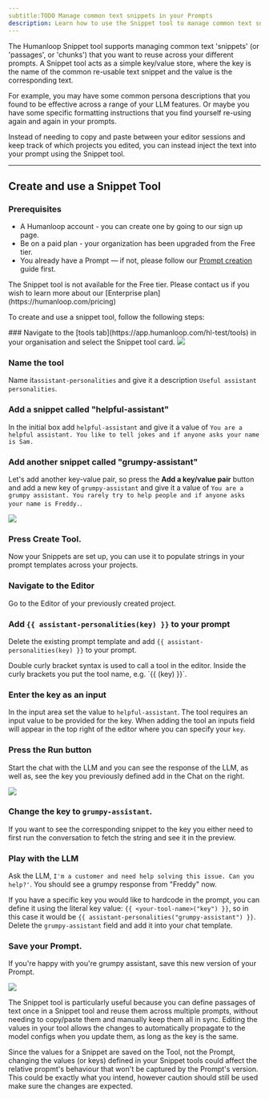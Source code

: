```yaml
---
subtitle:TODO Manage common text snippets in your Prompts
description: Learn how to use the Snippet tool to manage common text snippets that you want to reuse across your different prompts.
---
```


The Humanloop Snippet tool supports managing common text 'snippets' (or 'passages', or 'chunks') that you want to reuse across your different prompts. A Snippet tool acts as a simple key/value store, where the key is the name of the common re-usable text snippet and the value is the corresponding text.

For example, you may have some common persona descriptions that you found to be effective across a range of your LLM features. Or maybe you have some specific formatting instructions that you find yourself re-using again and again in your prompts.

Instead of needing to copy and paste between your editor sessions and keep track of which projects you edited, you can instead inject the text into your prompt using the Snippet tool.

---

## Create and use a Snippet Tool

### Prerequisites

- A Humanloop account - you can create one by going to our sign up page.
- Be on a paid plan - your organization has been upgraded from the Free tier.
- You already have a Prompt — if not, please follow our [Prompt creation](/docs/v5/guides/create-prompt) guide first.

<Warning title="Paid feature">
  The Snippet tool is not available for the Free tier. Please contact us if you
  wish to learn more about our [Enterprise plan](https://humanloop.com/pricing)
</Warning>

To create and use a snippet tool, follow the following steps:

<Steps>
### Navigate to the [tools tab](https://app.humanloop.com/hl-test/tools) in your organisation and select the Snippet tool card.

<img src="../../../assets/images/9f27d70-image.png" />

### Name the tool

Name it`assistant-personalities` and give it a description `Useful assistant personalities`.

### Add a snippet called "helpful-assistant"

In the initial box add `helpful-assistant` and give it a value of `You are a helpful assistant. You like to tell jokes and if anyone asks your name is Sam.`

### Add another snippet called "grumpy-assistant"

Let's add another key-value pair, so press the **Add a key/value pair** button and add a new key of `grumpy-assistant` and give it a value of `You are a grumpy assistant. You rarely try to help people and if anyone asks your name is Freddy.`.

<img src="../../../assets/images/a353b45-image.png" />

### Press **Create Tool**.

Now your Snippets are set up, you can use it to populate strings in your prompt templates across your projects.

### Navigate to the **Editor**

Go to the Editor of your previously created project.

### Add `{{ assistant-personalities(key) }}` to your prompt

Delete the existing prompt template and add `{{ assistant-personalities(key) }}` to your prompt.

<Note title="**Tool syntax: {{ <tool-name>(key) }}**">
Double curly bracket syntax is used to call a tool in the editor.  Inside the curly brackets you put the tool name, e.g. `{{ <tool-name>(key) }}`.
</Note>

### Enter the key as an input

In the input area set the value to `helpful-assistant`. The tool requires an input value to be provided for the key. When adding the tool an inputs field will appear in the top right of the editor where you can specify your `key`.

### Press the **Run** button

Start the chat with the LLM and you can see the response of the LLM, as well as, see the key you previously defined add in the Chat on the right.

<img src="../../../assets/images/fb6db8f-image.png" />

### Change the key to `grumpy-assistant`.

<Warning title="The snippet will only render (or update) in the preview after running the chat">
  If you want to see the corresponding snippet to the key you either need to
  first run the conversation to fetch the string and see it in the preview.
</Warning>

### Play with the LLM

Ask the LLM, `I'm a customer and need help solving this issue. Can you help?'`. You should see a grumpy response from "Freddy" now.

If you have a specific key you would like to hardcode in the prompt, you can define it using the literal key value: `{{ <your-tool-name>("key") }}`, so in this case it would be `{{ assistant-personalities("grumpy-assistant") }}`. Delete the `grumpy-assistant` field and add it into your chat template.

### **Save** your Prompt.

If you're happy with you're grumpy assistant, save this new version of your Prompt.

</Steps>

<img src="../../../assets/images/c6def6f-image.png" />

The Snippet tool is particularly useful because you can define passages of text once in a Snippet tool and reuse them across multiple prompts, without needing to copy/paste them and manually keep them all in sync. Editing the values in your tool allows the changes to automatically propagate to the model configs when you update them, as long as the key is the same.

<Warning title="Changing a snippet value can change a Prompt's behaviour">
  Since the values for a Snippet are saved on the Tool, not the Prompt, changing
  the values (or keys) defined in your Snippet tools could affect the relative
  propmt's behaviour that won't be captured by the Prompt's version. This could
  be exactly what you intend, however caution should still be used make sure the
  changes are expected.
</Warning>
